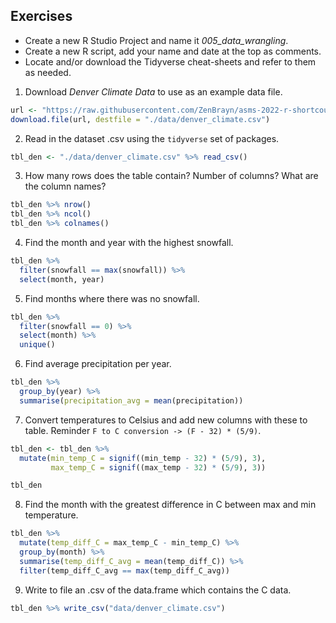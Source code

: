 ## Exercises {-}

- Create a new R Studio Project and name it *005_data_wrangling*.
- Create a new R script, add your name and date at the top as comments.
- Locate and/or download the Tidyverse cheat-sheets and refer to them as needed.

1. Download *Denver Climate Data* to use as an example data file.
```r
url <- "https://raw.githubusercontent.com/ZenBrayn/asms-2022-r-shortcourse/main/exercises/intro_to_r/data/denver_climate.csv"
download.file(url, destfile = "./data/denver_climate.csv")
```

2. Read in the dataset .csv using the `tidyverse` set of packages.
```r
tbl_den <- "./data/denver_climate.csv" %>% read_csv()
```

3. How many rows does the table contain? Number of columns? What are the column names?
```r
tbl_den %>% nrow()
tbl_den %>% ncol()
tbl_den %>% colnames()
```

4. Find the month and year with the highest snowfall.
```r
tbl_den %>% 
  filter(snowfall == max(snowfall)) %>% 
  select(month, year)
```

5. Find months where there was no snowfall.
```r
tbl_den %>% 
  filter(snowfall == 0) %>% 
  select(month) %>% 
  unique()
```

6. Find average precipitation per year.
```r
tbl_den %>% 
  group_by(year) %>% 
  summarise(precipitation_avg = mean(precipitation))
```

7. Convert temperatures to Celsius and add new columns with these to table. Reminder `F to C conversion -> (F - 32) * (5/9)`.
```r
tbl_den <- tbl_den %>%
  mutate(min_temp_C = signif((min_temp - 32) * (5/9), 3),
         max_temp_C = signif((max_temp - 32) * (5/9), 3))

tbl_den
```

8. Find the month with the greatest difference in C between max and min temperature.
```r
tbl_den %>%
  mutate(temp_diff_C = max_temp_C - min_temp_C) %>%
  group_by(month) %>%
  summarise(temp_diff_C_avg = mean(temp_diff_C)) %>%
  filter(temp_diff_C_avg == max(temp_diff_C_avg))
```

9. Write to file an .csv of the data.frame which contains the C data.
```r
tbl_den %>% write_csv("data/denver_climate.csv")
```